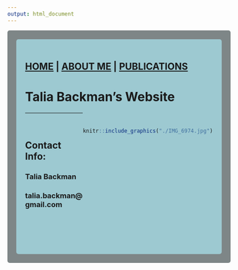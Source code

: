 ```yaml
---
output: html_document
---
```

<style type="text/css">
.main-container {
  max-width: 1800px;
  margin-left: auto;
  margin-right: auto;
}
</style>

<style>
div.gray { background-color:#7e8687; border-radius: 5px; padding: 20px;}
</style>
<div class = "gray">



<style>
div.blue { background-color:#9dc9d1; border-radius: 5px; padding: 20px;}
</style>
<div class = "blue">

## [HOME](http://talia-backman.github.io/) | [ABOUT ME](http://talia-backman.github.io/about_me) | [PUBLICATIONS](http://talia-backman.github.io/publications)

# **Talia Backman's Website**

<div style= "float:right;position: relative;top:20px">
```r
knitr::include_graphics("./IMG_6974.jpg")
```

<br><br><br><br><br><br><br><br><br>
<br><br><br>

</div>

___

<br>

## **Contact Info:**

### Talia Backman<br>
### talia.backman@gmail.com
<br><br><br>

</div>